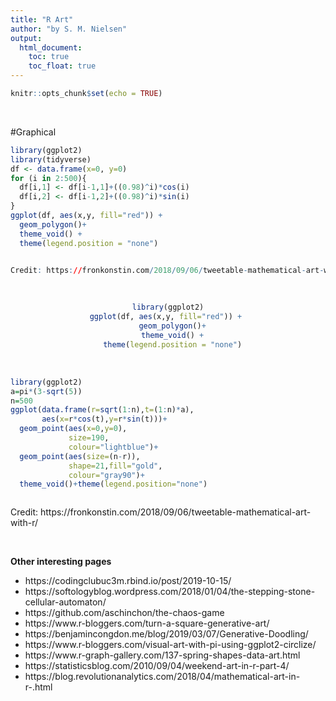 ```yaml
---
title: "R Art"
author: "by S. M. Nielsen"
output:
  html_document:
    toc: true
    toc_float: true
---
```


```r
knitr::opts_chunk$set(echo = TRUE)
```

\ 

#Graphical


```r
library(ggplot2)
library(tidyverse)
df <- data.frame(x=0, y=0)
for (i in 2:500){
  df[i,1] <- df[i-1,1]+((0.98)^i)*cos(i)
  df[i,2] <- df[i-1,2]+((0.98)^i)*sin(i)   
}
ggplot(df, aes(x,y, fill="red")) + 
  geom_polygon()+
  theme_void() +
  theme(legend.position = "none")


Credit: https://fronkonstin.com/2018/09/06/tweetable-mathematical-art-with-r/
```


\ 
<center>
```r
library(ggplot2)
ggplot(df, aes(x,y, fill="red")) + 
  geom_polygon()+
  theme_void() +
  theme(legend.position = "none")
```
</center>

\ 


```r
library(ggplot2)
a=pi*(3-sqrt(5))
n=500
ggplot(data.frame(r=sqrt(1:n),t=(1:n)*a),
       aes(x=r*cos(t),y=r*sin(t)))+
  geom_point(aes(x=0,y=0),
             size=190,
             colour="lightblue")+
  geom_point(aes(size=(n-r)),
             shape=21,fill="gold",
             colour="gray90")+
  theme_void()+theme(legend.position="none")
```

```r
```

Credit: https://fronkonstin.com/2018/09/06/tweetable-mathematical-art-with-r/

\ 
\ 


**Other interesting pages**

* https://codingclubuc3m.rbind.io/post/2019-10-15/
* https://softologyblog.wordpress.com/2018/01/04/the-stepping-stone-cellular-automaton/
* https://github.com/aschinchon/the-chaos-game
* https://www.r-bloggers.com/turn-a-square-generative-art/
* https://benjamincongdon.me/blog/2019/03/07/Generative-Doodling/
* https://www.r-bloggers.com/visual-art-with-pi-using-ggplot2-circlize/
* https://www.r-graph-gallery.com/137-spring-shapes-data-art.html
* https://statisticsblog.com/2010/09/04/weekend-art-in-r-part-4/
* https://blog.revolutionanalytics.com/2018/04/mathematical-art-in-r-.html


